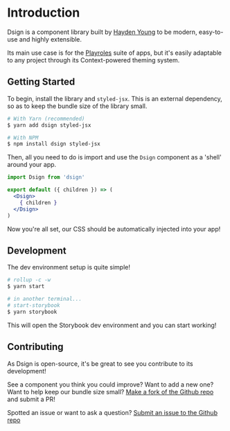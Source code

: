 
<Meta title="Introduction" />

# Introduction

Dsign is a component library built by
[Hayden Young](https://github.com/itshaydendev) to be modern, easy-to-use and
highly extensible.

Its main use case is for the [Playroles](https://playroles.app) suite of apps,
but it's easily adaptable to any project through its Context-powered theming
system.

## Getting Started

To begin, install the library and `styled-jsx`. This is an external dependency,
so as to keep the bundle size of the library small.

```bash
# With Yarn (recommended)
$ yarn add dsign styled-jsx

# With NPM
$ npm install dsign styled-jsx
```

Then, all you need to do is import and use the `Dsign` component as a 'shell'
around your app.

```jsx
import Dsign from 'dsign'

export default ({ children }) => (
  <Dsign>
    { children }
  </Dsign>
)
```

Now you're all set, our CSS should be automatically injected into your app!

## Development

The dev environment setup is quite simple!

```bash
# rollup -c -w
$ yarn start

# in another terminal...
# start-storybook
$ yarn storybook
```

This will open the Storybook dev environment and you can start working!

## Contributing

As Dsign is open-source, it's be great to see you contribute to its
development!

See a component you think you could improve? Want to add a new one? Want to
help keep our bundle size small?
[Make a fork of the Github repo](https://github.com/itshaydendev/dsign/fork)
and submit a PR!

Spotted an issue or want to ask a question? [Submit an issue to the Github
repo](https://github.com/itshaydendev/dsign/issues/new)